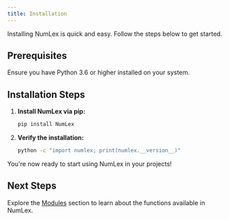 ```yaml
---
title: Installation
---
```


Installing NumLex is quick and easy. Follow the steps below to get started.

## Prerequisites

Ensure you have Python 3.6 or higher installed on your system.

## Installation Steps

1. **Install NumLex via pip:**

   ```bash
   pip install NumLex
   ```

2. **Verify the installation:**

   ```bash
   python -c "import numlex; print(numlex.__version__)"
   ```

You're now ready to start using NumLex in your projects!

## Next Steps

Explore the [Modules](/modules) section to learn about the functions available in NumLex.
